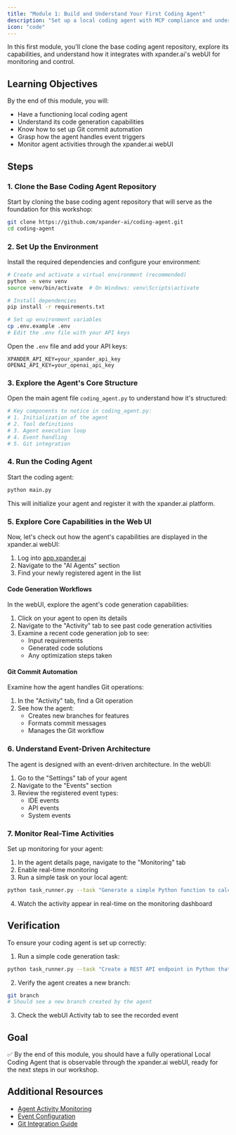 ```yaml
---
title: "Module 1: Build and Understand Your First Coding Agent"
description: "Set up a local coding agent with MCP compliance and understand its core capabilities"
icon: "code"
---
```


In this first module, you'll clone the base coding agent repository, explore its capabilities, and understand how it integrates with xpander.ai's webUI for monitoring and control.

## Learning Objectives

By the end of this module, you will:
- Have a functioning local coding agent
- Understand its code generation capabilities
- Know how to set up Git commit automation
- Grasp how the agent handles event triggers
- Monitor agent activities through the xpander.ai webUI

## Steps

### 1. Clone the Base Coding Agent Repository

Start by cloning the base coding agent repository that will serve as the foundation for this workshop:

```bash
git clone https://github.com/xpander-ai/coding-agent.git
cd coding-agent
```

### 2. Set Up the Environment

Install the required dependencies and configure your environment:

```bash
# Create and activate a virtual environment (recommended)
python -m venv venv
source venv/bin/activate  # On Windows: venv\Scripts\activate

# Install dependencies
pip install -r requirements.txt

# Set up environment variables
cp .env.example .env
# Edit the .env file with your API keys
```

Open the `.env` file and add your API keys:
```
XPANDER_API_KEY=your_xpander_api_key
OPENAI_API_KEY=your_openai_api_key
```

### 3. Explore the Agent's Core Structure

Open the main agent file `coding_agent.py` to understand how it's structured:

```python
# Key components to notice in coding_agent.py:
# 1. Initialization of the agent
# 2. Tool definitions
# 3. Agent execution loop
# 4. Event handling
# 5. Git integration
```

### 4. Run the Coding Agent

Start the coding agent:

```bash
python main.py
```

This will initialize your agent and register it with the xpander.ai platform.

### 5. Explore Core Capabilities in the Web UI

Now, let's check out how the agent's capabilities are displayed in the xpander.ai webUI:

1. Log into [app.xpander.ai](https://app.xpander.ai)
2. Navigate to the "AI Agents" section
3. Find your newly registered agent in the list

#### Code Generation Workflows

In the webUI, explore the agent's code generation capabilities:

1. Click on your agent to open its details
2. Navigate to the "Activity" tab to see past code generation activities
3. Examine a recent code generation job to see:
   - Input requirements
   - Generated code solutions
   - Any optimization steps taken

#### Git Commit Automation

Examine how the agent handles Git operations:

1. In the "Activity" tab, find a Git operation
2. See how the agent:
   - Creates new branches for features
   - Formats commit messages
   - Manages the Git workflow

### 6. Understand Event-Driven Architecture

The agent is designed with an event-driven architecture. In the webUI:

1. Go to the "Settings" tab of your agent
2. Navigate to the "Events" section
3. Review the registered event types:
   - IDE events
   - API events
   - System events

### 7. Monitor Real-Time Activities

Set up monitoring for your agent:

1. In the agent details page, navigate to the "Monitoring" tab
2. Enable real-time monitoring
3. Run a simple task on your local agent:

```bash
python task_runner.py --task "Generate a simple Python function to calculate Fibonacci numbers"
```

4. Watch the activity appear in real-time on the monitoring dashboard

## Verification

To ensure your coding agent is set up correctly:

1. Run a simple code generation task:
```bash
python task_runner.py --task "Create a REST API endpoint in Python that returns current time in different time zones"
```

2. Verify the agent creates a new branch:
```bash
git branch
# Should see a new branch created by the agent
```

3. Check the webUI Activity tab to see the recorded event

## Goal

✅ By the end of this module, you should have a fully operational Local Coding Agent that is observable through the xpander.ai webUI, ready for the next steps in our workshop.

## Additional Resources

- [Agent Activity Monitoring](/docs/02-agent-builder/03-activity-view)
- [Event Configuration](/docs/05-human-interfaces/05-webhooks)
- [Git Integration Guide](/docs/02-agent-builder/01-add-tools-to-agents) 